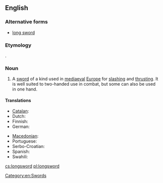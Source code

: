 ==English==
{{wikipedia}}

===Alternative forms===
* [[long sword]]

===Etymology===
{{calque|long|sword|etyl term=Langschwert|etyl lang=de}}.

===Noun===
{{en-noun}}

# A [[sword]] of a kind used in [[mediaeval]] [[Europe]] for [[slash]]ing and [[thrust]]ing. It is well suited to two-handed use in combat, but some can also be used in one hand.

====Translations====
{{trans-top|a kind of sword}}
* [[Catalan]]: {{t-|ca|espasa llarga|f}}
* Dutch: {{t-|nl|grootzwaard|n}}
* Finnish: {{t-|fi|pitkämiekka}}
* German: {{t-|de|Langschwert|n}}
{{trans-mid}}
* [[Macedonian]]: {{t-|mk|долг меч|m|tr=dolg meč}}
* Portuguese: {{t+|pt|montante|f}}
* Serbo-Croatian: {{t|sh|дуги мач|sc=Cyrl}}
* Spanish: {{t-|es|espada larga|f}}
* Swahili: {{t-|sw|upanga mrefu}}
{{trans-bottom}}

[[Category:en:Swords]]

[[cs:longsword]]
[[pl:longsword]]